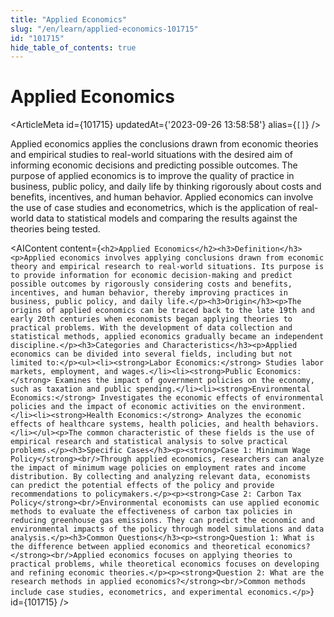 ```yaml
---
title: "Applied Economics"
slug: "/en/learn/applied-economics-101715"
id: "101715"
hide_table_of_contents: true
---
```



# Applied Economics

<ArticleMeta id={101715} updatedAt={'2023-09-26 13:58:58'} alias={`[]`} />
<div className='border-solid border-b border-t-0 my-4 border-[var(--ifm-color-gray-300)]' />

Applied economics applies the conclusions drawn from economic theories and empirical studies to real-world situations with the desired aim of informing economic decisions and predicting possible outcomes. The purpose of applied economics is to improve the quality of practice in business, public policy, and daily life by thinking rigorously about costs and benefits, incentives, and human behavior. Applied economics can involve the use of case studies and econometrics, which is the application of real-world data to statistical models and comparing the results against the theories being tested.

<AIContent content={`<h2>Applied Economics</h2><h3>Definition</h3><p>Applied economics involves applying conclusions drawn from economic theory and empirical research to real-world situations. Its purpose is to provide information for economic decision-making and predict possible outcomes by rigorously considering costs and benefits, incentives, and human behavior, thereby improving practices in business, public policy, and daily life.</p><h3>Origin</h3><p>The origins of applied economics can be traced back to the late 19th and early 20th centuries when economists began applying theories to practical problems. With the development of data collection and statistical methods, applied economics gradually became an independent discipline.</p><h3>Categories and Characteristics</h3><p>Applied economics can be divided into several fields, including but not limited to:</p><ul><li><strong>Labor Economics:</strong> Studies labor markets, employment, and wages.</li><li><strong>Public Economics:</strong> Examines the impact of government policies on the economy, such as taxation and public spending.</li><li><strong>Environmental Economics:</strong> Investigates the economic effects of environmental policies and the impact of economic activities on the environment.</li><li><strong>Health Economics:</strong> Analyzes the economic effects of healthcare systems, health policies, and health behaviors.</li></ul><p>The common characteristic of these fields is the use of empirical research and statistical analysis to solve practical problems.</p><h3>Specific Cases</h3><p><strong>Case 1: Minimum Wage Policy</strong><br/>Through applied economics, researchers can analyze the impact of minimum wage policies on employment rates and income distribution. By collecting and analyzing relevant data, economists can predict the potential effects of the policy and provide recommendations to policymakers.</p><p><strong>Case 2: Carbon Tax Policy</strong><br/>Environmental economists can use applied economic methods to evaluate the effectiveness of carbon tax policies in reducing greenhouse gas emissions. They can predict the economic and environmental impacts of the policy through model simulations and data analysis.</p><h3>Common Questions</h3><p><strong>Question 1: What is the difference between applied economics and theoretical economics?</strong><br/>Applied economics focuses on applying theories to practical problems, while theoretical economics focuses on developing and refining economic theories.</p><p><strong>Question 2: What are the research methods in applied economics?</strong><br/>Common methods include case studies, econometrics, and experimental economics.</p>`} id={101715} />
